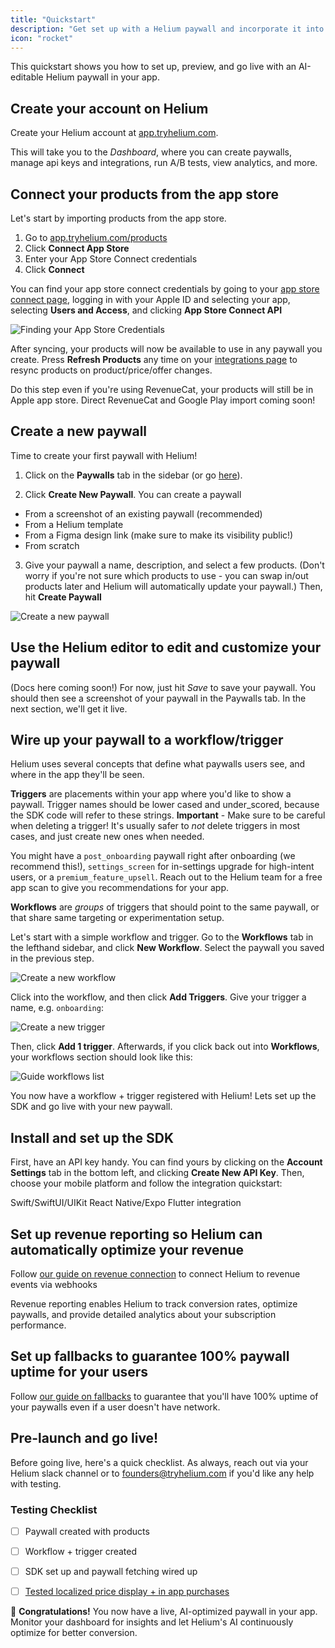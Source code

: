 ```yaml
---
title: "Quickstart"
description: "Get set up with a Helium paywall and incorporate it into your app"
icon: "rocket"
---
```


This quickstart shows you how to set up, preview, and go live with an AI-editable Helium paywall in your app.

## Create your account on Helium

Create your Helium account at [app.tryhelium.com](https://app.tryhelium.com). 

This will take you to the *Dashboard*, where you can create paywalls, manage api keys and integrations, run A/B tests, view analytics, and more.

## Connect your products from the app store

Let's start by importing products from the app store. 

1. Go to [app.tryhelium.com/products](**Products**)
2. Click **Connect App Store** 
3. Enter your App Store Connect credentials
4. Click **Connect**

You can find your app store connect credentials by going to your [app store connect page](https://appstoreconnect.apple.com), logging in
with your Apple ID and selecting your app, selecting 
**Users and Access**, and clicking **App Store Connect API**

![Finding your App Store Credentials](/images/quickstart/guide-appstoreconnect-api.png)

After syncing, your products will now be available to use in any paywall you create. Press **Refresh Products**
any time on your [integrations page](https://app.tryhelium.com/integrations) to resync products on product/price/offer changes.

<Note>
  Do this step even if you're using RevenueCat, your products will still be in Apple app store. Direct RevenueCat and Google Play import coming soon!
</Note>

## Create a new paywall

Time to create your first paywall with Helium!

1. Click on the **Paywalls** tab in the sidebar (or go [here](https://app.tryhelium.com/paywalls)).

2. Click **Create New Paywall**. You can create a paywall
- From a screenshot of an existing paywall (recommended) 
- From a Helium template
- From a Figma design link (make sure to make its visibility public!)
- From scratch

3. Give your paywall a name, description, and select a few products. (Don't worry if you're not sure which products to use - you can swap in/out products later and Helium will automatically
update your paywall.) Then, hit **Create Paywall**

![Create a new paywall](/images/quickstart/guide-create-from-scratch.png)

## Use the Helium editor to edit and customize your paywall
(Docs here coming soon!)
For now, just hit *Save* to save your paywall. You should then see a screenshot of your paywall
in the Paywalls tab. In the next section, we'll get it live. 

## Wire up your paywall to a workflow/trigger

Helium uses several concepts that define what paywalls users see, and where in the app they'll be seen.

**Triggers** are placements within your app where you'd like to show a paywall. Trigger names should be lower cased and under_scored,
because the SDK code will refer to these strings. **Important** - Make sure to be careful when deleting a trigger! It's usually safer to _not_ delete
triggers in most cases, and just create new ones when needed. 

You might have a `post_onboarding` paywall right after onboarding (we recommend this!), `settings_screen` for in-settings upgrade for high-intent users, or a `premium_feature_upsell`. Reach out to the 
Helium team for a free app scan to give you recommendations for your app.

**Workflows** are _groups_ of triggers that should point to the same paywall, or that share same targeting or experimentation setup. 

Let's start with a simple workflow and trigger. Go to the **Workflows** tab in the lefthand sidebar, and click **New Workflow**. Select the
paywall you saved in the previous step.

![Create a new workflow](/images/quickstart/guide-create-new-workflow.png)

Click into the workflow, and then click **Add Triggers**. Give your trigger a name, e.g. `onboarding`:

![Create a new trigger](/images/quickstart/guide-create-new-trigger.png)

Then, click **Add 1 trigger**. Afterwards, if you click back out into **Workflows**, your workflows section should look like this:

![Guide workflows list](/images/quickstart/guide-workflows-list.png)

You now have a workflow + trigger registered with Helium! Lets set up the SDK and go live with your new paywall.

## Install and set up the SDK

First, have an API key handy. You can find yours by clicking on the **Account Settings** tab in the bottom left, and clicking 
**Create New API Key**. Then, choose your mobile platform and follow the integration quickstart:

<CardGroup cols={3}>
  <Card title="iOS" icon="apple" href="/sdk/quickstart-ios">
    Swift/SwiftUI/UIKit
  </Card>
  <Card title="React Native" icon="react" href="/sdk/quickstart-react-native">
    React Native/Expo
  </Card>
  <Card title="Flutter" icon="flutter" href="/sdk/quickstart-flutter">
    Flutter integration
  </Card>
</CardGroup>

## Set up revenue reporting so Helium can automatically optimize your revenue

Follow [our guide on revenue connection](https://docs.tryhelium.com/guides/revenue-reporting) to connect Helium
to revenue events via webhooks

<Info>
  Revenue reporting enables Helium to track conversion rates, optimize paywalls, and provide detailed analytics about your subscription performance.
</Info>

## Set up fallbacks to guarantee 100% paywall uptime for your users

Follow [our guide on fallbacks](https://docs.tryhelium.com/guides/fallback-bundle) to guarantee that you'll have
100% uptime of your paywalls even if a user doesn't have network.

## Pre-launch and go live!

Before going live, here's a quick checklist. As always, reach out via your Helium slack channel or to founders@tryhelium.com if you'd like any help with 
testing.

### Testing Checklist
- [ ] Paywall created with products
- [ ] Workflow + trigger created
- [ ] SDK set up and paywall fetching wired up
- [ ] [Tested localized price display + in app purchases](https://docs.tryhelium.com/guides/sdk/storekit-testing)


🎉 **Congratulations!** You now have a live, AI-optimized paywall in your app. Monitor your dashboard for insights and let Helium's AI continuously optimize for better conversion.
